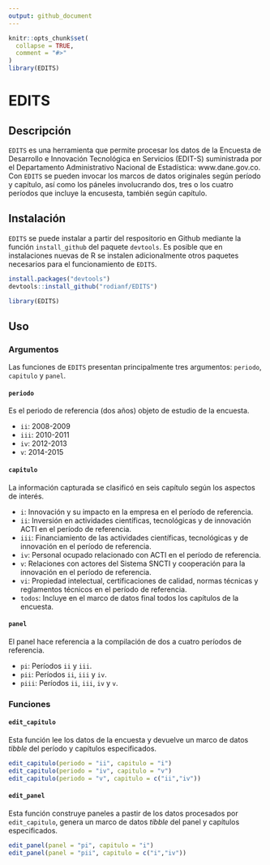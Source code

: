 ```yaml
---
output: github_document
---
```


<!-- README.md is generated from README.Rmd. Please edit that file -->

```r
knitr::opts_chunk$set(
  collapse = TRUE,
  comment = "#>"
)
library(EDITS)
```

# EDITS

## Descripción

`EDITS` es una herramienta que permite procesar los datos de la Encuesta de Desarrollo e Innovación Tecnológica en Servicios (EDIT-S) suministrada por el Departamento Administrativo Nacional de Estadística: www.dane.gov.co. Con `EDITS` se pueden invocar los marcos de datos originales según período y capítulo, así como los páneles involucrando dos, tres o los cuatro períodos que incluye la encusesta, también según capítulo.

## Instalación

`EDITS` se puede instalar a partir del respositorio en Github mediante la función `install_github` del paquete `devtools`. Es posible que en instalaciones nuevas de R se instalen adicionalmente otros paquetes necesarios para el funcionamiento de `EDITS`.

```r
install.packages("devtools")
devtools::install_github("rodianf/EDITS")

library(EDITS)
```

## Uso

### Argumentos

Las funciones de `EDITS` presentan principalmente tres argumentos: `periodo`, `capitulo` y `panel`.

#### `periodo`

Es el periodo de referencia (dos años) objeto de estudio de la encuesta.

* `ii`: 2008-2009
* `iii`: 2010-2011
* `iv`: 2012-2013
* `v`: 2014-2015

#### `capitulo`

La información capturada se clasificó en seis capítulo según los aspectos de interés.

* `i`: Innovación y su impacto en la empresa en el período de referencia.
* `ii`: Inversión en actividades científicas, tecnológicas y de innovación ACTI en el período de referencia.
* `iii`: Financiamiento de las actividades científicas, tecnológicas y de innovación en el período de referencia.
* `iv`: Personal ocupado relacionado con ACTI en el período de referencia.
* `v`: Relaciones con actores del Sistema SNCTI y cooperación para la innovación en el período de referencia.
* `vi`: Propiedad intelectual, certificaciones de calidad, normas técnicas y reglamentos técnicos en el período de referencia.
* `todos`: Incluye en el marco de datos final todos los capítulos de la encuesta.

#### `panel`

El panel hace referencia a la compilación de dos a cuatro períodos de referencia.

* `pi`: Períodos `ii` y `iii`.
* `pii`: Períodos `ii`, `iii` y `iv`.
* `piii`: Períodos `ii`, `iii`, `iv` y `v`.

### Funciones

#### `edit_capitulo`

Esta función lee los datos de la encuesta y devuelve un marco de datos _tibble_ del período y capítulos especificados.

```r
edit_capitulo(periodo = "ii", capitulo = "i")
edit_capitulo(periodo = "iv", capitulo = "v")
edit_capitulo(periodo = "v", capitulo = c("ii","iv"))
```

#### `edit_panel`

Esta función construye paneles a pastir de los datos procesados por `edit_capitulo`, genera un marco de datos _tibble_ del panel y capítulos especificados.

```r
edit_panel(panel = "pi", capitulo = "i")
edit_panel(panel = "pii", capitulo = c("i","iv"))
```



